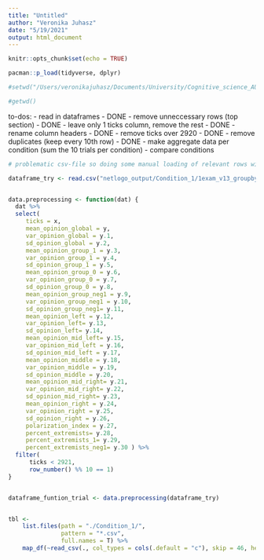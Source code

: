 ```yaml
---
title: "Untitled"
author: "Veronika Juhasz"
date: "5/19/2021"
output: html_document
---
```


```r
knitr::opts_chunk$set(echo = TRUE)

pacman::p_load(tidyverse, dplyr)

#setwd("/Users/veronikajuhasz/Documents/University/Cognitive_science_AU/Semester_4/Soc_cult/exam/Netlogo outputs")

#getwd()

```



to-dos:
- read in dataframes - DONE
- remove unneccessary rows (top section) - DONE
- leave only 1 ticks column, remove the rest - DONE
- rename column headers - DONE
- remove ticks over 2920 - DONE
- remove duplicates (keep every 10th row) - DONE
- make aggregate data per condition (sum the 10 trials per condition)
- compare conditions

```r

# problematic csv-file so doing some manual loading of relevant rows without headers

dataframe_try <- read.csv("netlogo_output/Condition_1/1exam_v13_groupbyopinion_movebycolor - cleared - fixed - FINAL Super combined plot.csv", skip = 46, header = T)


data.preprocessing <- function(dat) {
  dat %>% 
  select(
     ticks = x,
     mean_opinion_global = y,
     var_opinion_global = y.1,
     sd_opinion_global = y.2,
     mean_opinion_group_1 = y.3,
     var_opinion_group_1 = y.4,
     sd_opinion_group_1 = y.5,
     mean_opinion_group_0 = y.6,
     var_opinion_group_0 = y.7,
     sd_opinion_group_0 = y.8,
     mean_opinion_group_neg1 = y.9,
     var_opinion_group_neg1 = y.10,
     sd_opinion_group_neg1= y.11, 
     mean_opinion_left = y.12,
     var_opinion_left= y.13,
     sd_opinion_left= y.14,
     mean_opinion_mid_left= y.15,
     var_opinion_mid_left = y.16,
     sd_opinion_mid_left = y.17,
     mean_opinion_middle = y.18,
     var_opinion_middle = y.19,
     sd_opinion_middle = y.20,
     mean_opinion_mid_right= y.21,
     var_opinion_mid_right= y.22,
     sd_opinion_mid_right= y.23,
     mean_opinion_right = y.24,
     var_opinion_right = y.25,
     sd_opinion_right = y.26,
     polarization_index = y.27,
     percent_extremists= y.28,
     percent_extremists_1= y.29,
     percent_extremists_neg1= y.30 ) %>% 
  filter(
      ticks < 2921,
      row_number() %% 10 == 1)
}


dataframe_funtion_trial <- data.preprocessing(dataframe_try)


tbl <-
    list.files(path = "./Condition_1/",
               pattern = "*.csv", 
               full.names = T) %>% 
    map_df(~read_csv(., col_types = cols(.default = "c"), skip = 46, header = T)) 

```



